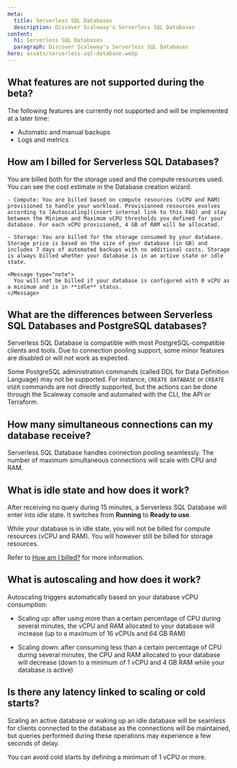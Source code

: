 ```yaml
---
meta:
  title: Serverless SQL Databases
  description: Discover Scaleway's Serverless SQL Databases
content:
  h1: Serverless SQL Databases
  paragraph: Discover Scaleway's Serverless SQL Databases
hero: assets/serverless-sql-database.webp
---
```


## What features are not supported during the beta?

The following features are currently not supported and will be implemented at a later time:

  - Automatic and manual backups
  - Logs and metrics


## How am I billed for Serverless SQL Databases?

You are billed both for the storage used and the compute resources used. You can see the cost estimate in the Database creation wizard.

    - Compute: You are billed based on compute resources (vCPU and RAM) provisioned to handle your workload. Provisionned resources evolves according to [Autoscaling](insert internal link to this FAQ) and stay between the Minimum and Maximum vCPU thresholds you defined for your database. For each vCPU provisioned, 4 GB of RAM will be allocated.

    - Storage: You are billed for the storage consumed by your database. Storage price is based on the size of your database (in GB) and includes 7 days of automated backups with no additional costs. Storage is always billed whether your database is in an active state or idle state.

    <Message type="note">
      You will not be billed if your database is configured with 0 vCPU as a minimum and is in **idle** status.
    </Message>


## What are the differences between Serverless SQL Databases and PostgreSQL databases?

Serverless SQL Database is compatible with most PostgreSQL-compatible clients and tools. Due to connection pooling support, some minor features are disabled or will not work as expected.

Some PostgreSQL administration commands (called DDL for Data Definition Language) may not be supported. For instance, `CREATE DATABASE` or `CREATE USER` commands are not directly supported, but the actions can be done through the Scaleway console and automated with the CLI, the API or Terraform.

## How many simultaneous connections can my database receive?

Serverless SQL Database handles connection pooling seamlessly. The number of maximum simultaneous connections will scale with CPU and RAM.
 
## What is idle state and how does it work?

After receiving no query during 15 minutes, a Serverless SQL Database will enter into idle state. It switches from **Running** to **Ready to use**.

While your database is in idle state, you will not be billed for compute resources (vCPU and RAM). You will however still be billed for storage resources.

Refer to [How am I billed?](/faq/serverless-sql-databases/#how-am-i-billed-for-serverless-sql-databases) for more information.

## What is autoscaling and how does it work?

Autoscaling triggers automatically based on your database vCPU consumption:

  - Scaling up: after using more than a certain percentage of CPU during several minutes, the vCPU and RAM allocated to your database will increase (up to a maximum of 16 vCPUs and 64 GB RAM)

  - Scaling down: after consuming less than a certain percentage of CPU during several minutes, the CPU and RAM allocated to your database will decrease (down to a minimum of 1 vCPU and 4 GB RAM while your database is active)

## Is there any latency linked to scaling or cold starts?

Scaling an active database or waking up an idle database will be seamless for clients connected to the database as the connections will be maintained, but queries performed during these operations may experience a few seconds of delay.

You can avoid cold starts by defining a minimum of 1 vCPU or more.
